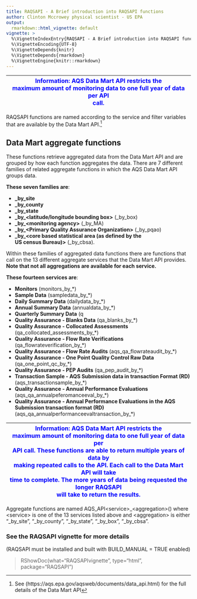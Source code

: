 ```yaml
---
title: RAQSAPI - A Brief introduction into RAQSAPI functions
author: Clinton Mccrowey physical scientist - US EPA
output:
  rmarkdown::html_vignette: default
vignette: >
  %\VignetteIndexEntry{RAQSAPI - A Brief introduction into RAQSAPI functions}
  %\VignetteEncoding{UTF-8}
  %\VignetteDepends{knitr}
  %\VignetteDepends{rmarkdown}
  %\VignetteEngine{knitr::rmarkdown}
---
```



| <span style="color:blue"> Information: AQS Data Mart API restricts the \
maximum amount of monitoring data to one full year of data per API \
call.</span> |
| -- |

RAQSAPI functions are named according to the service and filter variables that
are available by the Data Mart
API.^[See (https://aqs.epa.gov/aqsweb/documents/data_api.html) for the full 
details of the Data Mart API]

## Data Mart aggregate functions

These functions retrieve aggregated data from the Data Mart API and are grouped
by how each function aggregates the data. There are 7 different families of
related aggregate functions in which the AQS Data Mart API groups data.

**These seven families are**:

 - **\_by_site**
 - **\_by_county**
 - **\_by_state**
 - **\_by\_\<latitude/longitude bounding box\>** (_by_box)
 - **\_by\_\<monitoring agency\>** (_by_MA)
 - **\_by\_\<Primary Quality Assurance Organization\>** (_by_pqao)
 - **\_by\_\<core based statistical area (as defined by the** \
       **US census Bureau)\>** (_by_cbsa).

Within these families of aggregated data functions there are functions that call
on the 13 different aggregate services that the Data Mart API provides.
**Note that not all aggregations are available for each service.**


**These fourteen services are**:

 - **Monitors** (monitors_by_*) 
 - **Sample Data** (sampledata_by_*)
 - **Daily Summary Data** (dailydata_by_*) 
 - **Annual Summary Data** (annualdata_by_*)
 - **Quarterly Summary Data** (q
 - **Quality Assurance - Blanks Data** (qa_blanks_by_*) 
 - **Quality Assurance - Collocated Assessments**
    (qa_collocated_assessments_by_*)
 - **Quality Assurance - Flow Rate Verifications**
    (qa_flowrateverification_by_*)
 - **Quality Assurance - Flow Rate Audits** (aqs_qa_flowrateaudit_by_*)
 - **Quality Assurance - One Point Quality Control Raw Data**
    (qa_one_point_qc_by_*)
 - **Quality Assurance - PEP Audits** (qa_pep_audit_by_*)
 - **Transaction Sample - AQS Submission data in transaction Format (RD)**
     (aqs_transactionsample_by_*)
 - **Quality Assurance - Annual Performance Evaluations** \
     (aqs_qa_annualpeferomanceeval_by_*)
 - **Quality Assurance - Annual Performance Evaluations in the AQS** \
     **Submission transaction format (RD)**
     (aqs_qa_annualperformanceevaltransaction_by_*)
     
| <span style="color:blue"> Information: AQS Data Mart API restricts the \
maximum amount of monitoring data to one full year of data per \
API call. These functions are able to return multiple years of data by \
making repeated calls to the API.  Each call to the Data Mart API will take \
time to complete. The more years of data being requested the longer RAQSAPI \
will take to return the results.</span> |
| -- |

Aggregate functions are named AQS_API\<service\>\_\<aggregation\>() where
\<service\> is one of the 13 services listed above and \<aggregation\> is
either "_by_site", "_by_county", "_by_state", "_by_box", "_by_cbsa".

### See the RAQSAPI vignette for more details
(RAQSAPI must be installed and built with BUILD_MANUAL = TRUE enabled)

> RShowDoc(what="RAQSAPIvignette", type="html", package="RAQSAPI")

